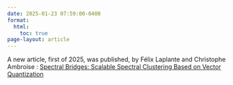 ```yaml
---
date: 2025-01-23 07:59:00-0400
format:
  html:
    toc: true
page-layout: article
---
```


A new article, first of 2025, was published, by
   Félix Laplante and Christophe Ambroise : [Spectral Bridges: Scalable Spectral Clustering Based on Vector Quantization](http://computo.sfds.asso.fr/published-202412-ambroise-spectral/)
